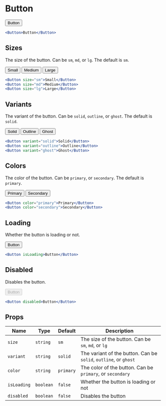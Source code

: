 
# Button

<div className="docs-container">
  <Button>Button</Button>
</div>

```jsx copy
<Button>Button</Button>
```

## Sizes

The size of the button. Can be `sm`, `md`, or `lg`. The default is `sm`.

<div className="docs-container">
  <Button size="sm">Small</Button>
  <Button size="md">Medium</Button>
  <Button size="lg">Large</Button>
</div>

```jsx copy
<Button size="sm">Small</Button>
<Button size="md">Medium</Button>
<Button size="lg">Large</Button>
```

## Variants

The variant of the button. Can be `solid`, `outline`, or `ghost`. The default is `solid`.

<div className="docs-container">
  <Button variant="solid">Solid</Button>
  <Button variant="outline">Outline</Button>
  <Button variant="ghost">Ghost</Button>
</div>

```jsx copy
<Button variant="solid">Solid</Button>
<Button variant="outline">Outline</Button>
<Button variant="ghost">Ghost</Button>
```

## Colors

The color of the button. Can be `primary`, or `secondary`. The default is `primary`.

<div className="docs-container">
  <Button color="primary">Primary</Button>
  <Button color="secondary">Secondary</Button>
</div>

```jsx copy
<Button color="primary">Primary</Button>
<Button color="secondary">Secondary</Button>
```

## Loading

Whether the button is loading or not.

<div className="docs-container">
  <Button isLoading>Button</Button>
</div>

```jsx copy
<Button isLoading>Button</Button>
```

## Disabled

Disables the button.

<div className="docs-container">
  <Button disabled>Button</Button>
</div>

```jsx copy
<Button disabled>Button</Button>
```

## Props

| Name        | Type      | Default   | Description                                                      |
| ----------- | --------- | --------- | ---------------------------------------------------------------- |
| `size`      | `string`  | `sm`      | The size of the button. Can be `sm`, `md`, or `lg`               |
| `variant`   | `string`  | `solid`   | The variant of the button. Can be `solid`, `outline`, or `ghost` |
| `color`     | `string`  | `primary` | The color of the button. Can be `primary`, or `secondary`        |
| `isLoading` | `boolean` | `false`   | Whether the button is loading or not                             |
| `disabled`  | `boolean` | `false`   | Disables the button                                              |
